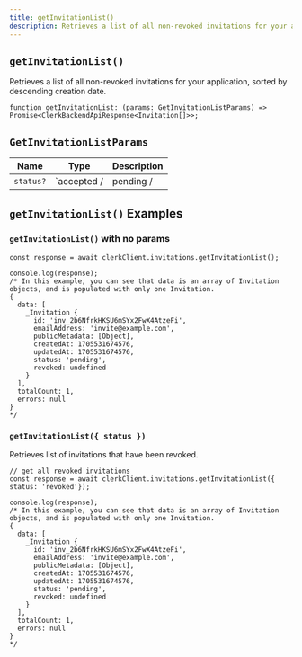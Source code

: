 ```yaml
---
title: getInvitationList()
description: Retrieves a list of all non-revoked invitations for your application, sorted by descending creation date.
---
```


## `getInvitationList()`

Retrieves a list of all non-revoked invitations for your application, sorted by descending creation date.

```tsx
function getInvitationList: (params: GetInvitationListParams) => Promise<ClerkBackendApiResponse<Invitation[]>>;
```

## `GetInvitationListParams`

| Name | Type | Description |
| --- | --- | --- |
| `status?` | `accepted /| pending /| revoked` | Filter by invitation status. |

## `getInvitationList()` Examples

### `getInvitationList()` with no params

```tsx
const response = await clerkClient.invitations.getInvitationList();

console.log(response);
/* In this example, you can see that data is an array of Invitation objects, and is populated with only one Invitation.
{
  data: [
    _Invitation {
      id: 'inv_2b6NfrkHKSU6mSYx2FwX4AtzeFi',
      emailAddress: 'invite@example.com',
      publicMetadata: [Object],
      createdAt: 1705531674576,
      updatedAt: 1705531674576,
      status: 'pending',
      revoked: undefined
    }
  ],
  totalCount: 1,
  errors: null
}
*/
```

### `getInvitationList({ status })`

Retrieves list of invitations that have been revoked.

```tsx
// get all revoked invitations
const response = await clerkClient.invitations.getInvitationList({ status: 'revoked'});

console.log(response);
/* In this example, you can see that data is an array of Invitation objects, and is populated with only one Invitation.
{
  data: [
    _Invitation {
      id: 'inv_2b6NfrkHKSU6mSYx2FwX4AtzeFi',
      emailAddress: 'invite@example.com',
      publicMetadata: [Object],
      createdAt: 1705531674576,
      updatedAt: 1705531674576,
      status: 'pending',
      revoked: undefined
    }
  ],
  totalCount: 1,
  errors: null
}
*/
```